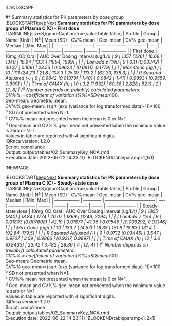 
!LANDSCAPE


#* Summary statistics for PK parameters by dose group
!BLOCKSTART[keepNext](tableparampk1_1x1)
**Summary statistics for PK parameters by dose group of Plasma C (C) - First dose**
!TABINLINE[size:8,ignoreCaption:true,valueTable:false]
| Profile    | Group        | Name (Unit)                       | N^a^ | Mean (SD)        | CV% mean | Geo-mean | CV% geo-mean | Median  | [Min, Max]        |
| ---------- | ------------ | --------------------------------- | ---- | ---------------- | -------- | -------- | ------------ | ------- | ----------------- |
| First dose | 10mg_OD_Oral | AUC Over Dosing Interval (ug/L*h) | 9    | 1357 (226)       | 16.66    | 1340     | 16.94        | 1331    | [1054, 1699]      |
|            |              | Lambda z (1/h)                    | 9    | 0.11 (0.03342)   | 30.37    | 0.1061   | 28.53        | 0.09623 | [0.08117, 0.1779] |
|            |              | Max Conc (ug/L)                   | 10   | 111 (24.21)      | 21.8     | 108.3    | 25.07        | 113.2   | [62.33, 138.3]    |
|            |              | R Squared Adjusted (-)            | 9    | 0.9842 (0.01379) | 1.401    | 0.9842   | 1.411        | 0.9893  | [0.9559, 0.999]   |
|            |              | Time of CMAX (h)                  | 10   | 3.2 (1.932)      | 60.38    | 2.828    | 52.11        | 2       | [2, 8]            |
{^a^ Number depends on (reliably) calculated parameters.<br>CV%% = coefficient of variation (%%)=SD/mean*100.<br>Geo-mean: Geometric mean.<br>CV%% geo-mean=(sqrt (exp (variance for log transformed data)-1))*100.<br>^b^ SD not presented when N=1.<br>^c^ CV%% mean not presented when the mean is 0 or N=1.<br>^d^ Geo-mean and CV%% geo-mean not presented when the minimum value is zero or N=1.<br>Values in table are reported with 4 significant digits.<br>IQRnca version: 1.2.0<br>Script: compliance<br>Output: output/tables/02_SummaryKey_NCA.rmd<br>Execution date: 2022-06-22 14:23:11}
!BLOCKEND(tableparampk1_1x1)


!NEWPAGE

!BLOCKSTART[keepNext](tableparampk1_2x1)
**Summary statistics for PK parameters by dose group of Plasma C (C) - Steady-state dose**
!TABINLINE[size:8,ignoreCaption:true,valueTable:false]
| Profile           | Group        | Name (Unit)                       | N^a^ | Mean (SD)          | CV% mean | Geo-mean | CV% geo-mean | Median  | [Min, Max]          |
| ----------------- | ------------ | --------------------------------- | ---- | ------------------ | -------- | -------- | ------------ | ------- | ------------------- |
| Steady-state dose | 10mg_OD_Oral | AUC Over Dosing Interval (ug/L*h) | 9    | 1805 (340)         | 18.84    | 1774     | 20.07        | 1869    | [1246, 2294]        |
|                   |              | Lambda z (1/h)                    | 9    | 0.01803 (0.007608) | 42.19    | 0.01677  | 41.35        | 0.01546 | [0.009292, 0.03146] |
|                   |              | Max Conc (ug/L)                   | 10   | 133.7 (24.57)      | 18.38    | 131.6    | 18.83        | 131.4   | [92.84, 179.5]      |
|                   |              | R Squared Adjusted (-)            | 9    | 0.9712 (0.03445)   | 3.547    | 0.9707   | 3.59         | 0.9866  | [0.9217, 0.9997]    |
|                   |              | Time of CMAX (h)                  | 10   | 3.6 (0.8433)       | 23.42    | 3.482    | 29.86        | 4       | [2, 4]              |
{^a^ Number depends on (reliably) calculated parameters.<br>CV%% = coefficient of variation (%%)=SD/mean*100.<br>Geo-mean: Geometric mean.<br>CV%% geo-mean=(sqrt (exp (variance for log transformed data)-1))*100.<br>^b^ SD not presented when N=1.<br>^c^ CV%% mean not presented when the mean is 0 or N=1.<br>^d^ Geo-mean and CV%% geo-mean not presented when the minimum value is zero or N=1.<br>Values in table are reported with 4 significant digits.<br>IQRnca version: 1.2.0<br>Script: compliance<br>Output: output/tables/02_SummaryKey_NCA.rmd<br>Execution date: 2022-06-22 14:23:11}
!BLOCKEND(tableparampk1_2x1)



